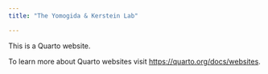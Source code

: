 ```yaml
---
title: "The Yomogida & Kerstein Lab"

---
```


This is a Quarto website.

To learn more about Quarto websites visit <https://quarto.org/docs/websites>.
